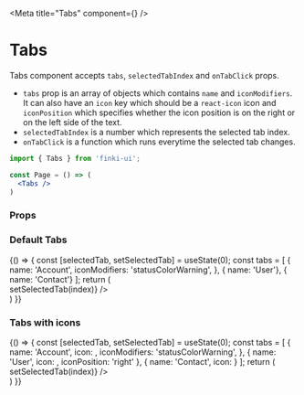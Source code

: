 
<Meta title="Tabs" component={<Tabs/>} />


# Tabs

Tabs component accepts `tabs`, `selectedTabIndex` and `onTabClick` props.

- `tabs` prop is an array of objects which contains `name` and `iconModifiers`. 
It can also have an `icon` key which should be a `react-icon` icon and `iconPosition` 
which specifies whether the icon position is on the right or on the left side of the text. <br/>
- `selectedTabIndex` is a number which represents the selected tab index. <br/>
- `onTabClick` is a function which runs everytime the selected tab changes. 

```jsx
import { Tabs } from 'finki-ui';

const Page = () => (
  <Tabs />
)
```

### Props
<Props of={Tabs} />

### Default Tabs
<Preview withSource="open">
  <Story name="default">
    {() => {
        const [selectedTab, setSelectedTab] = useState(0);
        const tabs = [
            {
            name: 'Account',
            iconModifiers: 'statusColorWarning',
            },
            { name: 'User'},
            { name: 'Contact'}
        ];
        return (
            <div style={{width: '90%'}}>
                <Tabs
                    tabs={tabs}
                    selectedTabIndex={selectedTab}
                    onTabClick={(index) => setSelectedTab(index)}
                />
            </div>
        )
    }}
  </Story>
</Preview>

### Tabs with icons
<Preview withSource="open">
  <Story name="icons">
    {() => {
        const [selectedTab, setSelectedTab] = useState(0);
        const tabs = [
            {
            name: 'Account',
            icon: <FaUserCircle />,
            iconModifiers: 'statusColorWarning',
            },
            { name: 'User', icon: <FaUserAlt />, iconPosition: 'right' },
            { name: 'Contact', icon: <MdPermContactCalendar /> }
        ];
        return (
            <div style={{width: '90%'}}>
                <Tabs
                    tabs={tabs}
                    selectedTabIndex={selectedTab}
                    onTabClick={(index) => setSelectedTab(index)}
                />
            </div>
        )
    }}
  </Story>
</Preview>

